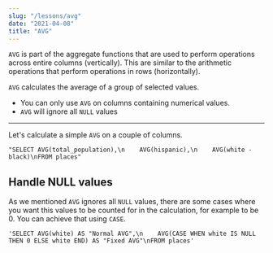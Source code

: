 ```yaml
---
slug: "/lessons/avg"
date: "2021-04-08"
title: "AVG"
---
```



`AVG` is part of the aggregate functions that are used to perform operations across entire columns (vertically).
This are similar to the arithmetic operations that perform operations in rows (horizontally).

`AVG` calculates the average of a group of selected values.

-   You can only use `AVG` on columns containing numerical values.
-   `AVG` will ignore all `NULL` values

---

Let's calculate a simple `AVG` on a couple of columns.

    "SELECT AVG(total_population),\n    AVG(hispanic),\n    AVG(white - black)\nFROM places"

<SQLSection defaultValue={l8_q1} classes="editor-wrapper"></SQLSection>

## Handle NULL values

As we mentioned `AVG` ignores all `NULL` values, there are some cases
where you want this values to be counted for in the calculation, for example to be 0.
You can achieve that using `CASE`.

    'SELECT AVG(white) AS "Normal AVG",\n    AVG(CASE WHEN white IS NULL THEN 0 ELSE white END) AS "Fixed AVG"\nFROM places'

<SQLSection defaultValue={l8_q2} classes="editor-wrapper"></SQLSection>
